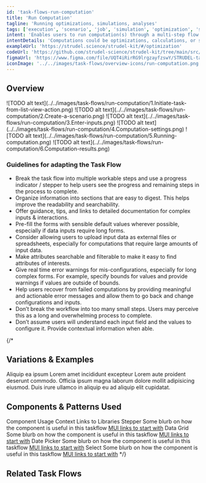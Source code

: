 ```yaml
---
id: 'task-flows-run-computation'
title: 'Run Computation'
tagline: 'Running optimizations, simulations, analyses'
tags: ['execution', 'scenario', 'job', 'simulation', 'optimization', 'stepper', 'wizard']
intent: 'Enables users to run computation(s) through a multi-step flow to generate results.'
intentDetails: 'Computations could be optimizations, calculations, or simulations for a model, scenario, or experiment with attributes to observe and compare results. Attributes may include input data and settings. Computations may be long running and require the ability for a user to leave the flow and return later.'
exampleUrl: 'https://strudel.science/strudel-kit/#/optimization'
codeUrl: 'https://github.com/strudel-science/strudel-kit/tree/main/src/app/optimization'
figmaUrl: 'https://www.figma.com/file/UQT4iRirRG9lrgzayfzswY/STRUDEL-task-flows?type=design&node-id=1%3A26644&mode=design&t=YPdwq8c0BdXx5Um8-1'
iconImage: '../../images/task-flows/overview-icons/run-computation.png'
---
```


## Overview

<Grid container spacing={4}>
  <Grid item md={4}>
    ![TODO alt text](../../images/task-flows/run-computation/1.Initiate-task-from-list-view-action.png)
  </Grid>
  <Grid item md={4}>
    ![TODO alt text](../../images/task-flows/run-computation/2.Create-a-scenario.png)
  </Grid>
  <Grid item md={4}>
    ![TODO alt text](../../images/task-flows/run-computation/3.Enter-inputs.png)
  </Grid>
  <Grid item md={4}>
    ![TODO alt text](../../images/task-flows/run-computation/4.Computation-settings.png)
  </Grid>
  <Grid item md={4}>
    ![TODO alt text](../../images/task-flows/run-computation/5.Running-computation.png)
  </Grid>
  <Grid item md={4}>
    ![TODO alt text](../../images/task-flows/run-computation/6.Computation-results.png)
  </Grid>
</Grid>

### Guidelines for adapting the Task Flow

<ul>
  <li>
    Break the task flow into multiple workable steps and use a progress indicator / stepper to help users see the progress and remaining steps in the process to complete.
  </li>
  <li>
    Organize information into sections that are easy to digest. This helps improve the readability and searchability.
  </li>
  <li>
    Offer guidance, tips, and links to detailed documentation for complex inputs & interactions.
  </li>
  <li>
    Pre-fill the forms with sensible default values wherever possible, especially if data inputs require long forms.
  </li>
  <li>
    Consider allowing users to upload input data as external files or spreadsheets, especially for computations that require large amounts of input data. 
  </li>
  <li>
    Make attributes searchable and filterable to make it easy to find attributes of interests.
  </li>
  <li>
    Give real time error warnings for mis-configurations, especially for long complex forms. For example, specify bounds for values and provide warnings if values are outside of bounds.
  </li>
  <li>
    Help users recover from failed computations by providing meaningful and actionable error messages and allow them to go back and change configurations and inputs.
  </li>
  <li>
    Don’t break the workflow into too many small steps. Users may perceive this as a long and overwhelming process to complete.
  </li>
  <li>
    Don’t assume users will understand each input field and the values to configure it. Provide contextual information when able.
  </li>
</ul>

{/*
## Variations & Examples

Aliquip ea ipsum Lorem amet incididunt excepteur Lorem aute proident deserunt commodo. Officia ipsum magna laborum dolore mollit adipisicing eiusmod. Duis irure ullamco in aliquip eu ad aliquip elit cupidatat.

## Components & Patterns Used

<InfoTable>
  <TableHead>
    <TableRow>
      <TableCell>Component</TableCell>
      <TableCell>Usage Context</TableCell>
      <TableCell>Links to Libraries</TableCell>
    </TableRow>
  </TableHead>
  <TableBody>
    <TableRow>
      <TableCell>Stepper</TableCell>
      <TableCell>Some blurb on how the component is useful in this taskflow</TableCell>
      <TableCell><a href="https://mui.com/material-ui/react-stepper/" target="_blank">MUI links to start with</a></TableCell>
    </TableRow>
    <TableRow>
      <TableCell>Data Grid</TableCell>
      <TableCell>Some blurb on how the component is useful in this taskflow</TableCell>
      <TableCell><a href="https://mui.com/x/react-data-grid/" target="_blank">MUI links to start with</a></TableCell>
    </TableRow>
    <TableRow>
      <TableCell>Date Picker</TableCell>
      <TableCell>Some blurb on how the component is useful in this taskflow</TableCell>
      <TableCell><a href="https://mui.com/x/react-date-pickers/" target="_blank">MUI links to start with</a></TableCell>
    </TableRow>
    <TableRow>
      <TableCell>Select</TableCell>
      <TableCell>Some blurb on how the component is useful in this taskflow</TableCell>
      <TableCell><a href="https://mui.com/material-ui/react-select/" target="_blank">MUI links to start with</a></TableCell>
    </TableRow>
  </TableBody>
</InfoTable>
*/}

## Related Task Flows

<Grid container spacing={4}>
  <Grid item md={6}>
    <TaskFlowCard name="Run Interactive Computation" />
  </Grid>
  <Grid item md={6}>
    <TaskFlowCard name="Explore Data" />
  </Grid>
</Grid>